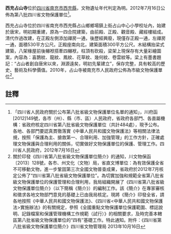 {{msg:四川省文物保護單位
|名稱 = 西充占山寺
|編號 = 221
|圖片 = 
|級別 = S8
|分類 = 
|時代 = [[明代|明代]]
|地点 = [[四川省|四川省]][[南充市|南充市]][[西充縣|西充縣]]
|坐標 =
|登錄 = 2012年7月16日
}}
'''西充占山寺'''位於[[四川省|四川省]][[南充市|南充市]][[西充縣|西充縣]]，文物遺址年代判定為明。2012年7月16日公佈為第八批四川省文物保護單位<ref>「四川省人民政府關於公布第八批省級文物保護單位名單的通知」，川府函[2012]149號，各市（州）、縣（市、區）人民政府，省政府各部門、各直屬機構：省政府核定四川省第八批省級文物保護單位（共計484處），現予公布。各地、各部門要認真貫徹落實《中華人民共和國文物保護法》等相關法律法規，按照「保護為主、搶救第一、合理利用、加強管理」的工作方針，正確處理文物保護與合理利用的關係，切實做好文物保護單位的保護、管理工作。四川省人民政府，2012年7月16日</ref>。

西充占山寺位於四川省南充市西充縣占山鄉鄉場鎮上街占山中心小學校址內，始建於唐宋，明初期重建，原為一四合院建築，由前殿、正殿、觀音殿、藏經樓組成。清代作過改建，在正殿左側添加禪房一通，後歷經興廢，現僅存正殿一通，左禪房一通，面積530平方公尺。正殿座南向北，建築面積300平方公尺。木結構抬梁式建築，八架椽屋前後櫞袱搭牽四櫞袱，柱頂有砍殺，梁架上現保存有大量彩繪圖案，內容為：喜鵲紋、龍紋、鳳紋、花草紋、幾何紋、卷雲紋等。梁上有墨書題記：“占山者創自唐宋以來，淵源遠矣，明初先輩建立”，保存完整，具有較高的歷史、藝術及科學價值。2010年，占山寺被南充市人民政府公佈為市級文物保護單位<ref>關於印發《四川省第八批省級文物保護單位簡介》的通知，川文物保函〔2013〕128號，各市、州文化（文物）局，省直文博單位：為有效保護全省不可移動文物，進一步鞏固第三次全國文物普查成果，省政府於2012年7月核定公佈了“四川省第八批省級文物保護單位”。為切實加強和規範全省第八批省級文物保護單位的保護管理和合理利用，我局組織開展了《四川省第八批省級文物保護單位簡介》（以下簡稱《簡介》）的編制工作。該《簡介》在專家審核和徵求各地文物部門意見的基礎上已由我局核定。現將《簡介》印發全省，請各地按照《中華人民共和國文物保護法》、《四川省<中華人民共和國文物保護法>實施辦法》的有關規定，參照《全國重點文物保護單位保護範圍、標誌說明、記錄檔案和保護管理機構工作規範（試行）》的相關要求，及時完善本轄區第八批省級文物保護單位的“四有”基礎工作。特此通知。附件：《四川省第八批省級文物保護單位簡介》四川省文物管理局  2013年10月16日</ref>。
==註釋==
{{reflist}}